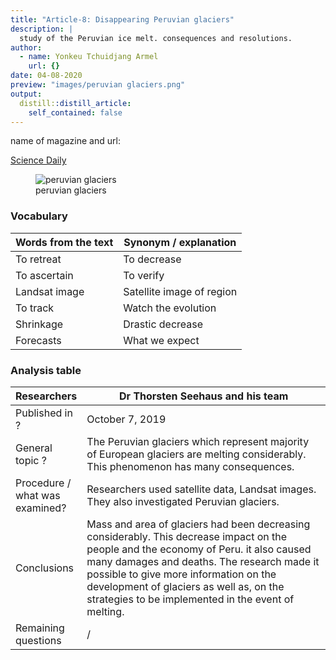 ```yaml
---
title: "Article-8: Disappearing Peruvian glaciers"
description: |
  study of the Peruvian ice melt. consequences and resolutions.
author:
  - name: Yonkeu Tchuidjang Armel
    url: {}
date: 04-08-2020
preview: "images/peruvian glaciers.png"
output:
  distill::distill_article:
    self_contained: false
---
```


name of magazine and url: 

[Science Daily](https://www.sciencedaily.com/releases/2019/10/191007100421.htm)

![peruvian glaciers](images/peruvian glaciers.png)


### Vocabulary

| Words from the text | Synonym / explanation     |
| ------------------- | ------------------------- |
| To retreat          | To decrease               |
| To ascertain        | To verify                 |
| Landsat image       | Satellite image of region |
| To track            | Watch the evolution       |
| Shrinkage           | Drastic decrease          |
| Forecasts           | What we expect            |


### Analysis table

| Researchers                    | Dr Thorsten Seehaus and his team                                                                                                                                                                                                                                                                                                |
| ------------------------------ | ------------------------------------------------------------------------------------------------------------------------------------------------------------------------------------------------------------------------------------------------------------------------------------------------------------------------------- |
| Published in ?                 | October 7, 2019                                                                                                                                                                                                                                                                                                                 |
| General topic ?                | The Peruvian glaciers  which represent majority of European glaciers are melting considerably. This phenomenon has many consequences.                                                                                                                                                                                           |
| Procedure / what was examined? | Researchers used satellite data, Landsat images. They also investigated Peruvian glaciers.                                                                                                                                                                                                                                      |
| Conclusions                    | Mass and area of glaciers had been decreasing considerably. This decrease impact on the people and the economy of Peru. it also caused many damages and deaths. The research made it possible to give more information on the development of glaciers  as well as, on the strategies to be implemented in the event of melting. |
| Remaining questions            |   /                                                                                                                                                                                                                                                                                                                             |






